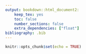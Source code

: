 ```yaml
---
output: bookdown::html_document2:
    keep_tex: yes
    toc: false
    number_sections: false
    extra_dependencies: ["float"]
bibliography: .bib
---
```


```r
knitr::opts_chunk$set(echo = TRUE)
```

